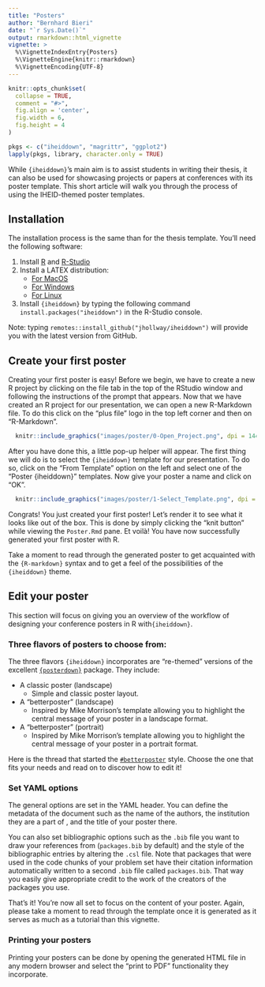 ```yaml
---
title: "Posters"
author: "Bernhard Bieri"
date: "`r Sys.Date()`"
output: rmarkdown::html_vignette
vignette: >
  %\VignetteIndexEntry{Posters}
  %\VignetteEngine{knitr::rmarkdown}
  %\VignetteEncoding{UTF-8}
---
```


```r
knitr::opts_chunk$set(
  collapse = TRUE,
  comment = "#>",
  fig.align = 'center',
  fig.width = 6,
  fig.height = 4
)
```

```r
pkgs <- c("iheiddown", "magrittr", "ggplot2")
lapply(pkgs, library, character.only = TRUE)
```

While `{iheiddown}`'s main aim is to assist students in writing their thesis, it
can also be used for showcasing projects or papers at conferences with its
poster template. This short article will walk you through the process of using
the IHEID-themed poster templates.

## Installation

The installation process is the same than for the thesis template. You'll need
the following software:

1. Install [R](https://cran.r-project.org) and [R-Studio](https://www.rstudio.com/)
2. Install a LATEX distribution:
    - [For MacOS](https://www.tug.org/mactex/)
    - [For Windows](https://miktex.org/)
    - [For Linux](https://www.tug.org/texlive/)
3. Install `{iheiddown}` by typing the following command
`install.packages("iheiddown") ` in the R-Studio console. 

Note: typing `remotes::install_github("jhollway/iheiddown")` will provide you
with the latest version from GitHub.

## Create your first poster

Creating your first poster is easy! Before we begin, we have to create a
new R project by clicking on the file tab in the
top of the RStudio window and following the instructions of the prompt that
appears. Now that we have created an R project for our presentation, we can open
a new R-Markdown file. To do this click on the "plus file" logo in the top left
corner and then on "R-Markdown".

```r
  knitr::include_graphics("images/poster/0-Open_Project.png", dpi = 144)
```

After you have done this, a little pop-up helper will appear. The first thing we
will do is to select the `{iheiddown}` template for our presentation. To do so,
click on the "From Template" option on the left and select one of the
"Poster {iheiddown}" templates. Now give your poster a name and click
on "OK".

```r
  knitr::include_graphics("images/poster/1-Select_Template.png", dpi = 144)
```

Congrats! You just created your first poster! Let's render it to see what it
looks like out of the box. This is done by simply clicking the "knit button"
while viewing the `Poster.Rmd` pane. Et voilà! You have now successfully
generated your first poster with R.

Take a moment to read through the generated poster to get acquainted
with the `{R-markdown}` syntax and to get a feel of the possibilities of the
`{iheiddown}` theme.

## Edit your poster

This section will focus on giving you an overview of the workflow of designing
your conference posters in R with`{iheiddown}`.

### Three flavors of posters to choose from:

The three flavors `{iheiddown}` incorporates are "re-themed" versions of
the excellent [`{posterdown}`](https://github.com/brentthorne/posterdown)
package. They include:

- A classic poster (landscape)
  - Simple and classic poster layout.
- A "betterposter" (landscape)
  - Inspired by Mike Morrison's template allowing you to highlight the central
  message of your poster in a landscape format.
- A "betterposter" (portrait)
  - Inspired by Mike Morrison's template allowing you to highlight the central
  message of your poster in a portrait format.

Here is the thread that started the [`#betterposter`](https://twitter.com/mikemorrison/status/1110191245035479041?s=20&t=s3laifia16m89VYH_EMEqA) style. Choose the one that fits your needs and read on to discover how to edit it!

### Set YAML options

The general options are set in the YAML header. You can define the metadata of
the document such as the name of the authors, the institution they are a part of
, and the title of your poster there.

You can also set bibliographic options such as the `.bib` file you want to draw
your references from (`packages.bib` by default) and the style of the
bibliographic entries by altering the `.csl` file. Note that packages that were
used in the code chunks of your problem set have their citation information
automatically written to a second `.bib` file called `packages.bib`. That way
you easily give appropriate credit to the work of the creators of the packages
you use.

That's it! You're now all set to focus on the content of your poster.
Again, please take a moment to read through the template once it
is generated as it serves as much as a tutorial than this vignette.

### Printing your posters

Printing your posters can be done by opening the generated HTML file in any
modern browser and select the "print to PDF" functionality they incorporate.
